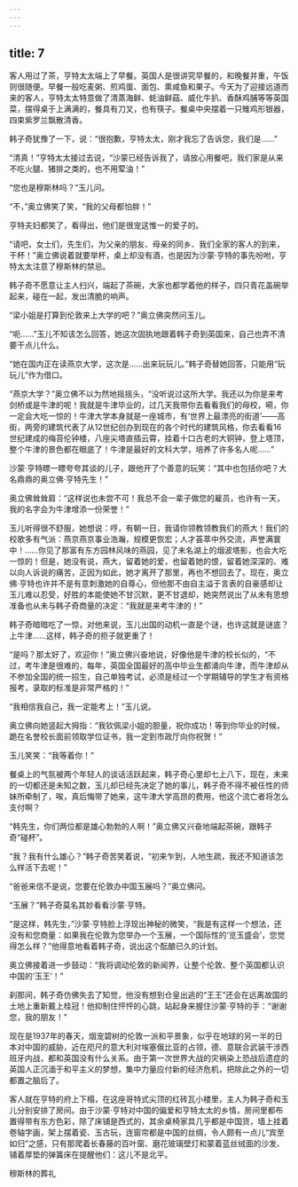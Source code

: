 ```yaml
---
---
---
```

title: 7
---



客人用过了茶，亨特太太端上了早餐。英国人是很讲究早餐的，和晚餐并重，午饭则很随便。早餐一般吃麦粥、煎鸡蛋、面包、熏咸鱼和果子。今天为了迎接远道而来的客人，亨特太太特意做了清蒸海鲜、蚝油鲜菇、威化牛扒、香酥鸡脯等等英国菜，摆得桌于上满满的，餐具有刀叉，也有筷子。餐桌中央摆着一只雉鸡形银器，四束紫罗兰飘散清香。

韩子奇犹豫了一下，说：“很抱歉，亨特太太，刚才我忘了告诉您，我们是……”

“清真！”亨特太太接过去说，“沙蒙已经告诉我了，请放心用餐吧，我们家是从来不吃火腿、猪排之类的，也不用荤油！”

“您也是穆斯林吗？”玉儿问。

“不，”奥立佛笑了笑，“我的父母都怕胖！”

亨特夫妇都笑了，看得出，他们是很宠这惟一的爱子的。

“请吧，女士们，先生们，为父亲的朋友、母亲的同乡、我们全家的客人的到来，干杯！”奥立佛说着就要举杯，桌上却没有酒，也是因为沙蒙·亨特的事先吩咐，亨特太太注意了穆斯林的禁忌。

韩子奇不愿意让主人扫兴，端起了茶碗，大家也都学着他的样子，四只青花盖碗举起来，碰在一起，发出清脆的响声。

“梁小姐是打算到伦敦来上大学的吧？”奥立佛突然问玉儿。

“呃……”玉儿不知该怎么回答，她这次固执地跟着韩子奇到英国来，自己也弄不清要干点儿什么。

“她在国内正在读燕京大学，这次是……出来玩玩儿。”韩子奇替她回答，只能用“玩玩儿”作为借口。

“燕京大学？”奥立佛不以为然地摇摇头，“没听说过这所大学。我还以为你是来考剑桥或是牛津的呢！我就是牛津毕业的，过几天我带你去看看我们的母校，嗬，你一定会大吃一惊的！牛津大学本身就是一座城市，有‘世界上最漂亮的街道’——高街，两旁的建筑代表了从12世纪创办到现在的各个时代的建筑风格，你去看看16世纪建成的梅苔伦钟楼，八座尖塔直插云霄，挂着十口古老的大铜钟，登上塔顶，整个牛津的景色都在眼底了！牛津是最好的文科大学，培养了许多名人呢……”

沙蒙·亨特瞟一瞟夸夸其谈的儿子，跟他开了个善意的玩笑：“其中也包括你吧？大名鼎鼎的奥立佛·亨特先生！”

奥立佛耸耸肩：“这样说也未尝不可！我总不会一辈子做您的雇员，也许有一天，我的名字会为牛津增添一份荣誉！”

玉儿听得很不舒服，她想说：哼，有朝一日，我请你领教领教我们的燕大！我们的校歌多有气派：燕京燕京事业浩瀚，规模更恢宏；人才荟萃中外交流，声誉满寰中！……你见了那富有东方园林风味的燕园，见了未名湖上的烟波塔影，也会大吃一惊的！但是，她没有说，燕大，留着她的爱，也留着她的恨，留着她深深的、难以向人诉说的痛苦，正因为如此，她才离开了那里，再也不想回去了。现在，奥立佛·亨特也许并不是有意刺激她的自尊心，但他那不由自主溢于言表的自豪感却让玉儿难以忍受，好胜的本能使她不甘沉默，更不甘退却，她突然说出了从未有思想准备也从未与韩子奇商量的决定：“我就是来考牛津的！”

韩子奇暗暗吃了一惊，对他来说，玉儿出国的动机一直是个谜，也许这就是谜底？上牛津……这样，韩子奇的担子就更重了！

“是吗？那太好了，欢迎你！”奥立佛兴奋地说，好像他是牛津的校长似的，“不过，考牛津是很难的，每年，英国全国最好的高中毕业生都涌向牛津，而牛津却从不参加全国的统一招生，自己单独考试，必须是经过一个学期辅导的学生才有资格报考，录取的标准是非常严格的！”

“我相信我自己，我一定能考上！”玉儿说。

奥立佛向她竖起大拇指：“我钦佩梁小姐的胆量，祝你成功！等到你毕业的时候，跪在名誉校长面前领取学位证书，我一定到市政厅向你祝贺！”

玉儿笑笑：“我等着你！”

餐桌上的气氛被两个年轻人的谈话活跃起来，韩子奇心里却七上八下，现在，未来的一切都还是未知之数，玉儿却已经先决定了她的事儿，韩子奇不得不被任性的师妹所牵制了，唉，真后悔带了她来，这牛津大学高昂的费用，他这个流亡者将怎么支付啊？

“韩先生，你们两位都是雄心勃勃的人啊！”奥立佛又兴奋地端起茶碗，跟韩子奇“碰杯”。

“我？我有什么雄心？”韩子奇苦笑着说，“初来乍到，人地生疏，我还不知道该怎么样活下去呢！”

“爸爸来信不是说，您要在伦敦办中国玉展吗？”奥立佛问。

“玉展？”韩子奇莫名其妙看看沙蒙·亨特。

“是这样，韩先生，”沙蒙·亨特脸上浮现出神秘的微笑，“我是有这样一个想法，还没有和您商量：如果我在伦敦为您举办一个玉展，一个国际性的‘览玉盛会’，您觉得怎么样？”他得意地看着韩子奇，说出这个酝酿已久的计划。

奥立佛接着进一步鼓动：“我将调动伦敦的新闻界，让整个伦敦、整个英国都认识中国的‘玉王’！”

刹那间，韩子奇仿佛失去了知觉，他没有想到仓皇出逃的“王王”还会在远离故国的土地上重新戴上桂冠！他抑制住怦怦的心跳，站起身来握住沙蒙·亨特的手：“谢谢您，我的朋友！”

现在是1937年的春天，烟宠碧树的伦敦一派和平景象，似乎在地球的另一半的日本对中国的威胁，近在咫尺的意大利对埃塞俄比亚的占领，德、意联合武装干涉西班牙内战，都和英国没有什么关系。由于第一次世界大战的灾祸染上恐战后遗症的英国人正沉湎于和平主义的梦想，集中力量应付新的经济危机，把除此之外的一切都置之脑后了。

客人就在亨特的府上下榻，在这座哥特式尖顶的红砖瓦小楼里，主人为韩子奇和玉儿分别安排了房间。由于沙蒙·亨特对中国的偏爱和亨特太太的乡情，房间里都布置得带有东方色彩，除了床铺是西式的，其余桌椅家具几乎都是中国货，墙上挂着卷轴字画，架上摆着瓷、玉古玩，连窗帘都是中国的丝绸，令人颇有一点儿“宾至如归”之感，只有那爬着长春藤的百叶窗、磨花玻璃壁灯和蒙着蓝丝绒面的沙发、铺着厚垫的弹簧床在提醒他们：这儿不是北平。

穆斯林的葬礼